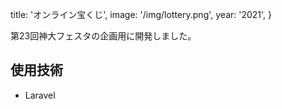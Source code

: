 
  title: 'オンライン宝くじ',
  image: '/img/lottery.png',
  year: '2021',
}

第23回神大フェスタの企画用に開発しました。

## 使用技術

- Laravel

<Image
  src="/img/lottery_2.png"
  alt=""
  width={1425}
  height={1478}
  caption="「応募する」ボタンを押すと、重複のないランダムな抽選番号が表示される"
/>

<Image src="/img/lottery_3.png" alt="" width={1425} height={820} caption="" />

